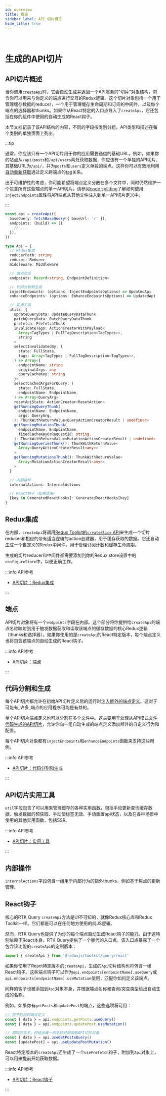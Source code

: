 ```yaml
---
id: overview
title: 概览
sidebar_label: API 切片概览
hide_title: true
---
```


&nbsp;

# 生成的API切片

## API切片概述

当你调用[`createApi`](../createApi.mdx)时，它会自动生成并返回一个API服务的"切片"对象结构，包含你可以用来与你定义的端点进行交互的Redux逻辑。这个切片对象包括一个用于管理缓存数据的reducer，一个用于管理缓存生命周期和订阅的中间件，以及每个端点的选择器和thunks。如果你从React特定的入口点导入了`createApi`，它还包括在你的组件中使用的自动生成的React钩子。

本节文档记录了该API结构的内容，不同的字段按类别分组。API类型和描述在每个类别的单独页面上列出。

:::tip

通常，你应该只有一个API切片用于你的应用需要通信的基础URL。例如，如果你的站点从`/api/posts`和`/api/users`两处获取数据，你应该有一个单独的API切片，其基础URL为`/api/`，并为`posts`和`users`定义单独的端点。这样你可以有效地利用[自动重新获取](../../usage/automated-refetching.mdx)通过定义跨端点的[tag](../../usage/automated-refetching.mdx#tags)关系。

出于可维护性的考虑，你可能希望将端点定义分散在多个文件中，同时仍然维护一个包含所有这些端点的单一API切片。请参阅[code splitting](../../usage/code-splitting.mdx)了解如何使用`injectEndpoints`属性将API端点从其他文件注入到单一API切片定义中。

:::

```ts title="API切片内容" no-transpile
const api = createApi({
  baseQuery: fetchBaseQuery({ baseUrl: '/' }),
  endpoints: (build) => ({
    // ...
  }),
})

type Api = {
  // Redux集成
  reducerPath: string
  reducer: Reducer
  middleware: Middleware

  // 端点交互
  endpoints: Record<string, EndpointDefinition>

  // 代码分割和生成
  injectEndpoints: (options: InjectEndpointsOptions) => UpdatedApi
  enhanceEndpoints: (options: EnhanceEndpointsOptions) => UpdatedApi

  // 实用工具
  utils: {
    updateQueryData: UpdateQueryDataThunk
    patchQueryData: PatchQueryDataThunk
    prefetch: PrefetchThunk
    invalidateTags: ActionCreatorWithPayload<
      Array<TagTypes | FullTagDescription<TagTypes>>,
      string
    >
    selectInvalidatedBy: (
      state: FullState,
      tags: Array<TagTypes | FullTagDescription<TagTypes>>,
    ) => Array<{
      endpointName: string
      originalArgs: any
      queryCacheKey: string
    }>
    selectCachedArgsForQuery: (
      state: FullState,
      endpointName: EndpointName,
    ) => Array<QueryArg>
    resetApiState: ActionCreator<ResetAction>
    getRunningQueryThunk(
      endpointName: EndpointName,
      args: QueryArg,
    ): ThunkWithReturnValue<QueryActionCreatorResult | undefined>
    getRunningMutationThunk(
      endpointName: EndpointName,
      fixedCacheKeyOrRequestId: string,
    ): ThunkWithReturnValue<MutationActionCreatorResult | undefined>
    getRunningQueriesThunk(): ThunkWithReturnValue<
      Array<QueryActionCreatorResult<any>>
    >
    getRunningMutationsThunk(): ThunkWithReturnValue<
      Array<MutationActionCreatorResult<any>>
    >
  }

  // 内部操作
  internalActions: InternalActions

  // React钩子（如果适用）
  [key in GeneratedReactHooks]: GeneratedReactHooks[key]
}
```

## Redux集成

在内部，`createApi`将调用[Redux Toolkit的`createSlice` API](https://redux-toolkit.js.org/api/createSlice)来生成一个切片reducer和相应的带有适当逻辑的action创建器，用于缓存获取的数据。它还自动生成一个自定义的Redux中间件，用于管理订阅计数和缓存生命周期。

生成的切片reducer和中间件都需要添加到你的Redux store设置中的`configureStore`中，以便正确工作。

:::info API参考

- [API切片：Redux集成](./redux-integration.mdx)

:::

## 端点

API切片对象将有一个`endpoints`字段在内部。这个部分将你提供给`createApi`的端点名称映射到用于触发数据获取和读取该端点的缓存数据的核心Redux逻辑（thunks和选择器）。如果你使用的是`createApi`的React特定版本，每个端点定义也将包含该端点的自动生成的React钩子。

:::info API参考

- [API切片：端点](./endpoints.mdx)

:::

## 代码分割和生成

每个API切片都允许在初始API切片定义后的运行时[注入额外的端点定义](../../usage/code-splitting.mdx)。这对于可能有_许多_端点的应用程序可能是有益的。

单个API切片端点定义也可以分割在多个文件中。这主要用于处理从API模式文件[代码生成的API切片](../../usage/code-generation.mdx)，允许你向一组自动生成的端点定义添加额外的自定义行为和配置。

每个API切片对象都有`injectEndpoints`和`enhanceEndpoints`函数来支持这些用例。

:::info API参考

- [API切片：代码分割和生成](./code-splitting.mdx)

:::


## API切片实用工具

`util`字段包含了可以用来管理缓存的各种实用函数，包括手动更新查询缓存数据、触发数据的预获取、手动使标签无效、手动重置api状态，以及在各种场景中使用的其他实用函数，包括SSR。

:::info API参考

- [API切片：实用工具](./api-slice-utils.mdx)

:::

## 内部操作

`internalActions`字段包含一组用于内部行为的额外thunks，例如基于焦点的更新管理。

## React钩子

核心的RTK Query `createApi`方法是UI不可知的，就像Redux核心库和Redux Toolkit一样。它们都是可以在任何地方使用的纯JS逻辑。

然而，RTK Query也提供了为你的每个端点自动生成React钩子的能力。由于这特别依赖于React本身，RTK Query提供了一个替代的入口点，该入口点暴露了一个包含该功能的`createApi`的定制版本：

```js
import { createApi } from '@reduxjs/toolkit/query/react'
```

如果你使用了React特定版本的`createApi`，生成的`Api`切片结构也将包含一组React钩子。这些端点钩子可以作为`api.endpoints[endpointName].useQuery`或`api.endpoints[endpointName].useMutation`使用，匹配你如何定义该端点。

同样的钩子也被添加到`Api`对象本身，并根据端点名称和查询/突变类型给出自动生成的名称。

例如，如果你有`getPosts`和`updatePost`的端点，这些选项将可用：

```ts title="生成的React钩子名称" no-transpile
// 钩子附加到端点定义
const { data } = api.endpoints.getPosts.useQuery()
const { data } = api.endpoints.updatePost.useMutation()

// 相同的钩子，但给出唯一的名称并附加到API切片对象
const { data } = api.useGetPostsQuery()
const [updatePost] = api.useUpdatePostMutation()
```

React特定版本的`createApi`还生成了一个`usePrefetch`钩子，附加到`Api`对象上，可以用来提前开始获取数据。

:::info API参考

- [API切片：React钩子](./hooks.mdx)

:::
